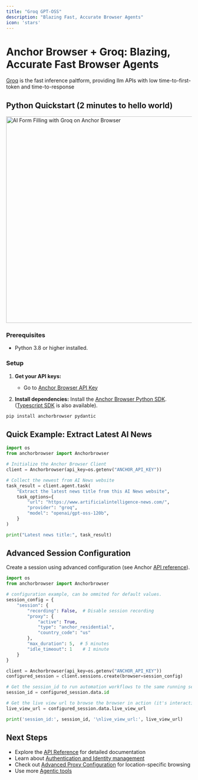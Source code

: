 ```yaml
---
title: "Groq GPT-OSS"
description: "Blazing Fast, Accurate Browser Agents"
icon: 'stars'
---
```


# Anchor Browser + Groq: Blazing, Accurate Fast Browser Agents
[Groq](https://groq.com/) is the fast inference paltform, providing llm APIs with low time-to-first-token and time-to-response

## Python Quickstart (2 minutes to hello world)

<img
  className="hidden dark:block mx-auto"
  src="/images/groq-anchor-playground.png"
  alt="AI Form Filling with Groq on Anchor Browser"
  width="560"
/>

### Prerequisites
 - Python 3.8 or higher installed.

### Setup

1. **Get your API keys:**
   - Go to [Anchor Browser API Key](https://app.anchorbrowser.io/api-keys?utm_source=groq)

2. **Install dependencies:**
Install the [Anchor Browser Python SDK](https://docs.anchorbrowser.io/quickstart/use-via-sdk?utm_source=groq). ([Typescript SDK](https://docs.anchorbrowser.io/quickstart/use-via-sdk?utm_source=groq) is also available).
```bash
pip install anchorbrowser pydantic
```

## Quick Example: Extract Latest AI News

```python python
import os
from anchorbrowser import Anchorbrowser

# Initialize the Anchor Browser Client
client = Anchorbrowser(api_key=os.getenv("ANCHOR_API_KEY"))

# Collect the newest from AI News website
task_result = client.agent.task(
    "Extract the latest news title from this AI News website",
    task_options={
        "url": "https://www.artificialintelligence-news.com/",
        "provider": "groq",
        "model": "openai/gpt-oss-120b",
    }
)

print("Latest news title:", task_result)

```

## Advanced Session Configuration
Create a session using advanced configuration (see Anchor [API reference](https://docs.anchorbrowser.io/api-reference/sessions/create-session?utm_source=groq)).

```python python
import os
from anchorbrowser import Anchorbrowser

# configuration example, can be ommited for default values.
session_config = {
    "session": {
        "recording": False,  # Disable session recording
        "proxy": {
            "active": True,
            "type": "anchor_residential",
            "country_code": "us"
        },
        "max_duration": 5,  # 5 minutes
        "idle_timeout": 1    # 1 minute
    }
}

client = Anchorbrowser(api_key=os.getenv("ANCHOR_API_KEY"))
configured_session = client.sessions.create(browser=session_config)

# Get the session_id to run automation workflows to the same running session.
session_id = configured_session.data.id

# Get the live view url to browse the browser in action (it's interactive!).
live_view_url = configured_session.data.live_view_url

print('session_id:', session_id, '\nlive_view_url:', live_view_url)
```

## Next Steps

- Explore the [API Reference](https://docs.anchorbrowser.io/api-reference?utm_source=groq) for detailed documentation
- Learn about [Authentication and Identity management](https://docs.anchorbrowser.io/api-reference/authentication?utm_source=groq)
- Check out [Advanced Proxy Configuration](https://docs.anchorbrowser.io/api-reference/proxies?utm_source=groq) for location-specific browsing
- Use more [Agentic tools](https://docs.anchorbrowser.io/agentic-browser-control?utm_source=groq)

